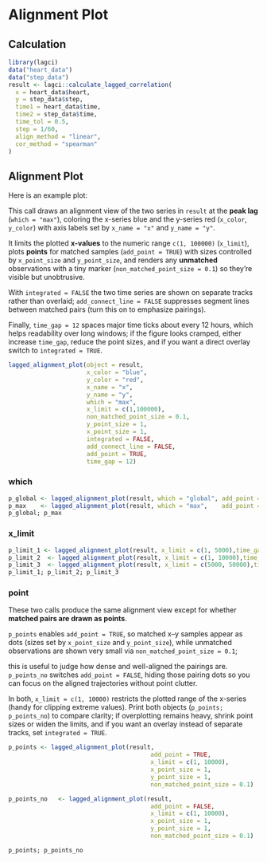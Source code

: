 # Alignment Plot

## Calculation

```r
library(lagci)
data("heart_data")
data("step_data")
result <- lagci::calculate_lagged_correlation(
  x = heart_data$heart,
  y = step_data$step,
  time1 = heart_data$time,
  time2 = step_data$time,
  time_tol = 0.5,
  step = 1/60,
  align_method = "linear",
  cor_method = "spearman"
)
```

## Alignment Plot

Here is an example plot:

This call draws an alignment view of the two series in `result` at the **peak lag** (`which = "max"`), coloring the x-series blue and the y-series red (`x_color`, `y_color`) with axis labels set by `x_name = "x"` and `y_name = "y"`.

It limits the plotted **x-values** to the numeric range `c(1, 100000)` (`x_limit`), plots **points** for matched samples (`add_point = TRUE`) with sizes controlled by `x_point_size` and `y_point_size`, and renders any **unmatched** observations with a tiny marker (`non_matched_point_size = 0.1`) so they’re visible but unobtrusive.

With `integrated = FALSE` the two time series are shown on separate tracks rather than overlaid; `add_connect_line = FALSE` suppresses segment lines between matched pairs (turn this on to emphasize pairings).

Finally, `time_gap = 12` spaces major time ticks about every 12 hours, which helps readability over long windows; if the figure looks cramped, either increase `time_gap`, reduce the point sizes, and if you want a direct overlay switch to `integrated = TRUE`.

```r
lagged_alignment_plot(object = result,
                      x_color = "blue",
                      y_color = "red",
                      x_name = "x",
                      y_name = "y",
                      which = "max",
                      x_limit = c(1,100000),
                      non_matched_point_size = 0.1,
                      y_point_size = 1,
                      x_point_size = 1,
                      integrated = FALSE,
                      add_connect_line = FALSE,
                      add_point = TRUE,
                      time_gap = 12)
```

### which

```r
p_global <- lagged_alignment_plot(result, which = "global", add_point = TRUE,x_limit = c(2000,50000),)
p_max    <- lagged_alignment_plot(result, which = "max",    add_point = TRUE,x_limit = c(2000,50000),)
p_global; p_max
```

### x_limit

```r
p_limit_1 <- lagged_alignment_plot(result, x_limit = c(1, 5000),time_gap = 1)
p_limit_2  <- lagged_alignment_plot(result, x_limit = c(1, 10000),time_gap = 1)
p_limit_3  <- lagged_alignment_plot(result, x_limit = c(5000, 50000),time_gap = 12)
p_limit_1; p_limit_2; p_limit_3
```

### point

These two calls produce the same alignment view except for whether **matched pairs are drawn as points**.

`p_points` enables `add_point = TRUE`, so matched x–y samples appear as dots (sizes set by `x_point_size` and `y_point_size`), while unmatched observations are shown very small via `non_matched_point_size = 0.1`;

this is useful to judge how dense and well-aligned the pairings are. `p_points_no` switches `add_point = FALSE`, hiding those pairing dots so you can focus on the aligned trajectories without point clutter.

In both, `x_limit = c(1, 10000)` restricts the plotted range of the x-series (handy for clipping extreme values). Print both objects (`p_points; p_points_no`) to compare clarity; if overplotting remains heavy, shrink point sizes or widen the limits, and if you want an overlay instead of separate tracks, set `integrated = TRUE`.

```r
p_points <- lagged_alignment_plot(result, 
                                        add_point = TRUE,
                                        x_limit = c(1, 10000),
                                        x_point_size = 1,
                                        y_point_size = 1, 
                                        non_matched_point_size = 0.1)

p_points_no   <- lagged_alignment_plot(result, 
                                        add_point = FALSE,
                                        x_limit = c(1, 10000),
                                        x_point_size = 1,
                                        y_point_size = 1, 
                                        non_matched_point_size = 0.1)

p_points; p_points_no
```
